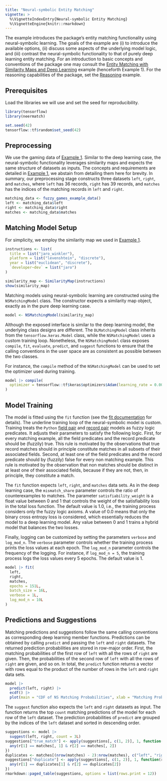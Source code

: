 ```yaml
---
title: "Neural-symbolic Entity Matching"
vignette: >
  %\VignetteIndexEntry{Neural-symbolic Entity Matching}
  %\VignetteEngine{knitr::rmarkdown}
---
```


The example introduces the package's entity matching functionality using neural-symbolic learning. The goals of the example are (i) to introduce the available options, (ii) discuss some aspects of the underlying model logic, and (iii) contrast the neural-symbolic functionality to that of purely deep learning entity matching. For an introduction to basic concepts and conventions of the package one may consult the [Entity Matching with Similarity Maps and Deep Learning](dl-matching.html) example (henceforth Example 1). For the reasoning capabilities of the package, set the [Reasoning](rr-matching.html) example.

## Prerequisites
Load the libraries we will use and set the seed for reproducibility.
```r
library(tensorflow)
library(neermatch)

set.seed(42)
tensorflow::tf$random$set_seed(42)
```

## Preprocessing
We use the gaming data of [Example 1](dl-matching.html). Similar to the deep learning case, the neural-symbolic functionality leverages similarity maps and expects the same structure of datasets as inputs. The concepts and requirements are detailed in [Example 1](dl-matching.html), we abstain from detailing them here for brevity. In summary, our preprocessing stage constructs three datasets `left`, `right`, and `matches`, where `left` has 36 records, `right` has 39 records, and `matches` has the indices of the matching records in `left` and `right`. 

```r
matching_data <- fuzzy_games_example_data()
left <- matching_data$left
right <- matching_data$right
matches <- matching_data$matches
```

## Matching Model Setup
For simplicity, we employ the similarity map we used in [Example 1](dl-matching.html).

```r
instructions <- list(
  title = list("jaro_winkler"),
  platform = list("levenshtein", "discrete"),
  year = list("euclidean", "discrete"),
  `developer~dev` = list("jaro")
)

similarity_map <- SimilarityMap(instructions)
show(similarity_map)
```

Matching models using neural-symbolic learning are constructed using the `NSMatchingModel` class. The constructor expects a similarity map object, exactly as in the pure deep learning case. 

```r
model <- NSMatchingModel(similarity_map)
```

Although the exposed interface is similar to the deep learning model, the underlying class designs are different. The `DLMatchingModel` class inherits from the `tensorflow.keras.Model` class, while the `NSMatchingModel` uses a custom training loop. Nonetheless, the `NSMatchingModel` class exposes `compile`, `fit`, `evaluate`, `predict`, and `suggest` functions to ensure that the calling conventions in the user space are as consistent as possible between the two classes.

For instance, the `compile` method of the `NSMatchingModel` can be used to set the optimizer used during training.
```r
model |> compile(
  optimizer = tensorflow::tf$keras$optimizers$Adam(learning_rate = 0.001)
)
```

## Model Training
The model is fitted using the `fit` function (see the [fit documentation](../reference/fit.html) for details). The underline training loop of the neural-symbolic model is custom. Training treats the `Python` [field pair](https://py-neer-match.pikappa.eu/field_pair_network.html#neer_match.field_pair_network.FieldPairNetwork) and [record pair](https://py-neer-match.pikappa.eu/record_pair_network.html#neer_match.record_pair_network.RecordPairNetwork) models as fuzzy logic predicates. It adjusts their parameters to satisfy the following logic. First, for every matching example, all the field predicates and the record predicate should be (fuzzily) true. This rule is motivated by the observations that true record matches should in principle constitute matches in all subsets of their associated fields. Second, at least one of the field predicates and the record predicate should by (fuzzily) false for every non matching example. This rule is motivated by the observation that non matches should be distinct in at least one of their associated fields, because if they are not, then, in principle, they constitute a match.

The `fit` function expects `left`, `right`, and `matches` data sets. As in the deep learning case, the `mismatch_share` parameter controls the ratio of counterexamples to matches. The parameter `satisfiability_weight` is a float value between 0 and 1 that controls the weight of the satisfiability loss in the total loss function. The default value is 1.0, i.e., the training process considers only the fuzzy logic axioms. A value of 0.0 means that only the binary cross entropy loss is considered, which essentially reduces the model to a deep learning model. Any value between 0 and 1 trains a hybrid model that balances the two losses. 

Finally, logging can be customized by setting the parameters `verbose` and `log_mod_n`. The `verbose` parameter controls whether the training process prints the loss values at each epoch. The `log_mod_n` parameter controls the frequency of the logging. For instance, if `log_mod_n = 5`, the training process logs the loss values every 5 epochs. The default value is 1.

```r
model |> fit(
  left,
  right,
  matches,
  epochs = 151L,
  batch_size = 16L,
  verbose = 1L,
  log_mod_n = 10L
)
```

## Predictions and Suggestions
Matching predictions and suggestions follow the same calling conventions as corresponding deep learning member functions. Predictions can be obtained by calling `predict` and passing the `left` and `right` datasets. The returned prediction probabilities are stored in row-major order. First, the matching probabilities of the first row of `left` with all the rows of `right` are given. Then, the probabilities of the second row of `left` with all the rows of `right` are given, and so on. In total, the `predict` function returns a vector with rows equal to the product of the number of rows in the `left` and `right` data sets.
```r
model |>
  predict(left, right) |>
  ecdf() |>
  plot(main = "CDF of NS Matching Probabilities", xlab = "Matching Probability")
```

The `suggest` function also expects the `left` and `right` datasets as input. The function returns the top `count` matching predictions of the model for each row of the `left` dataset. The prediction probabilities of `predict` are grouped by the indices of the `left` dataset and sorted in descending order. 
```r
suggestions <- model |>
  suggest(left, right, count = 3L)
suggestions["true_match"] <- apply(suggestions[, c(1, 2)], 1, function(r) {
  any(r[1] == matches[, 1] & r[2] == matches[, 2])
})
duplicates <- matches[(nrow(matches) - 2):nrow(matches), c("left", "right")]
suggestions["duplicate"] <- apply(suggestions[, c(1, 2)], 1, function(r) {
  any(r[1] == duplicates[1] & r[2] == duplicates[2])
})
rmarkdown::paged_table(suggestions, options = list(rows.print = 12))
```
